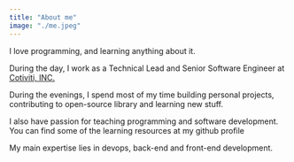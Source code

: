 ```yaml
---
title: "About me"
image: "./me.jpeg"
---
```



I love programming, and learning anything about it.

During the day, I work as a <Underlining highlight>Technical Lead</Underlining> and <Underlining highlight>Senior Software Engineer</Underlining>
at <a href="https://www.cotiviti.com/" target="_blank" rel="nofollow noopener noreferrer" aria-label="External Link">Cotiviti, INC.</a>

During the evenings, I spend most of my time building personal projects, contributing to open-source library and learning new stuff.

I also have passion for teaching programming and software development. You can find some of the learning resources at my <Underlining highlight>github profile</Underlining>

My main expertise lies in <Underlining highlight>devops</Underlining>, <Underlining highlight>back-end</Underlining>
and <Underlining highlight>front-end</Underlining> development.
